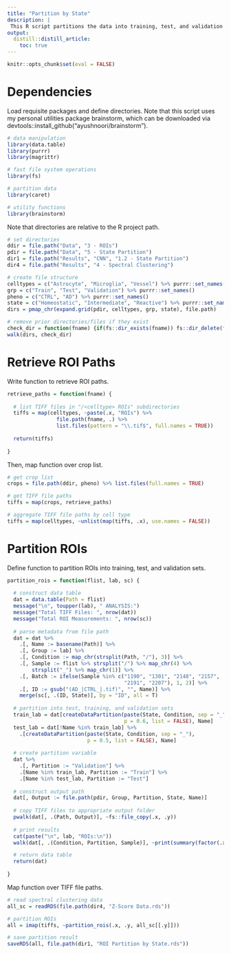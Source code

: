 ```yaml
---
title: "Partition by State"
description: |
 This R script partitions the data into training, test, and validation sets using stratified random sampling by State (i.e., homeostatic vs. intermediate vs. reactive).
output:
  distill::distill_article:
    toc: true
---
```


```r
knitr::opts_chunk$set(eval = FALSE)
```

# Dependencies

Load requisite packages and define directories. Note that this script uses my personal utilities package brainstorm, which can be downloaded via devtools::install_github("ayushnoori/brainstorm").

```r

# data manipulation
library(data.table)
library(purrr)
library(magrittr)

# fast file system operations
library(fs)

# partition data
library(caret)

# utility functions
library(brainstorm)

```

Note that directories are relative to the R project path.

```r

# set directories
ddir = file.path("Data", "3 - ROIs")
pdir = file.path("Data", "5 - State Partition")
dir1 = file.path("Results", "CNN", "1.2 - State Partition")
dir4 = file.path("Results", "4 - Spectral Clustering")

# create file structure
celltypes = c("Astrocyte", "Microglia", "Vessel") %>% purrr::set_names()
grp = c("Train", "Test", "Validation") %>% purrr::set_names()
pheno = c("CTRL", "AD") %>% purrr::set_names()
state = c("Homeostatic", "Intermediate", "Reactive") %>% purrr::set_names()
dirs = pmap_chr(expand.grid(pdir, celltypes, grp, state), file.path)

# remove prior directories/files if they exist
check_dir = function(fname) {if(fs::dir_exists(fname)) fs::dir_delete(fname); fs::dir_create(fname)}
walk(dirs, check_dir)

```

# Retrieve ROI Paths

Write function to retrieve ROI paths.

```r

retrieve_paths = function(fname) {
  
  # list TIFF files in "/<celltype> ROIs" subdirectories
  tiffs = map(celltypes, ~paste(.x, "ROIs") %>%
                file.path(fname, .) %>%
                list.files(pattern = "\\.tif$", full.names = TRUE))
  
  return(tiffs)
  
}

```

Then, map function over crop list.

```r

# get crop list
crops = file.path(ddir, pheno) %>% list.files(full.names = TRUE)

# get TIFF file paths
tiffs = map(crops, retrieve_paths)

# aggregate TIFF file paths by cell type
tiffs = map(celltypes, ~unlist(map(tiffs, .x), use.names = FALSE))

```

# Partition ROIs

Define function to partition ROIs into training, test, and validation sets.

```r

partition_rois = function(flist, lab, sc) {
  
  # construct data table
  dat = data.table(Path = flist)
  message("\n", toupper(lab), " ANALYSIS:")
  message("Total TIFF Files: ", nrow(dat))
  message("Total ROI Measurements: ", nrow(sc))
  
  # parse metadata from file path
  dat = dat %>%
    .[, Name := basename(Path)] %>% 
    .[, Group := lab] %>% 
    .[, Condition := map_chr(strsplit(Path, "/"), 3)] %>%
    .[, Sample := flist %>% strsplit("/") %>% map_chr(4) %>%
        strsplit("_") %>% map_chr(1)] %>%
    .[, Batch := ifelse(Sample %in% c("1190", "1301", "2148", "2157",
                                      "2191", "2207"), 1, 2)] %>%
    .[, ID := gsub("(AD_|CTRL_|.tif)", "", Name)] %>%
    merge(sc[, .(ID, State)], by = "ID", all = T)
  
  # partition into test, training, and validation sets
  train_lab = dat[createDataPartition(paste(State, Condition, sep = "_"),
                                      p = 0.6, list = FALSE), Name]
  test_lab = dat[!Name %in% train_lab] %>%
    .[createDataPartition(paste(State, Condition, sep = "_"),
                          p = 0.5, list = FALSE), Name]
  
  # create partition variable
  dat %>%
    .[, Partition := "Validation"] %>%
    .[Name %in% train_lab, Partition := "Train"] %>%
    .[Name %in% test_lab, Partition := "Test"] 
  
  # construct output path
  dat[, Output := file.path(pdir, Group, Partition, State, Name)]
  
  # copy TIFF files to appropriate output folder
  pwalk(dat[, .(Path, Output)], ~fs::file_copy(.x, .y))
  
  # print results
  cat(paste("\n", lab, "ROIs:\n"))
  walk(dat[, .(Condition, Partition, Sample)], ~print(summary(factor(.x))))

  # return data table
  return(dat)
  
}

```

Map function over TIFF file paths.

```r

# read spectral clustering data
all_sc = readRDS(file.path(dir4, "Z-Score Data.rds"))

# partition ROIs
all = imap(tiffs, ~partition_rois(.x, .y, all_sc[[.y]]))

# save partition result
saveRDS(all, file.path(dir1, "ROI Partition by State.rds"))

```
